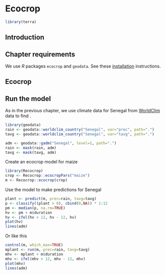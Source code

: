 # Ecocrop

```r
library(terra)
```

## Introduction 


## Chapter requirements

We use *R* packages `ecocrop` and `geodata`. See these [installation](/installation.html) instructions.


## Ecocrop 


## Run the model 

As in the previous chapter, we use climate data for Senegal from [WorldClim](/data/spatial/climate.html) data to find . 

```r
library(geodata)
rain <- geodata::worldclim_country("Senegal", var="prec", path=".")
tavg <- geodata::worldclim_country("Senegal", var="tavg", path=".")

adm <- geodata::gadm("Senegal", level=1, path=".")
rain <- mask(rain, adm)
tavg <- mask(tavg, adm)
```

Create an ecocrop model for maize

```r
library(Recocrop)
crop <- Recocrop::ecocropPars("maize")
m <- Recocrop::ecocrop(crop)
```

Use the model to make predictions for Senegal

```r
plant <- predict(m, prec=rain, tavg=tavg)
p <- classify((plant > 0), cbind(0,NA)) * 1:12
pm <- median(p, na.rm=TRUE)
hv <- pm + m$duration
hv <- ifel(hv > 12, hv - 12, hv)
plot(hv)
lines(adm)
```
Or like this

```r
control(m, which_max=TRUE)
mplant <- run(m, prec=rain, tavg=tavg)
mhv <- mplant + m$duration
mhv <- ifel(mhv > 12, mhv - 12, mhv)
plot(mhv)
lines(adm)
```
